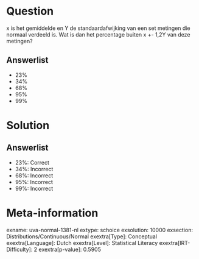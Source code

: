 Question
========

x is het gemiddelde en Y de standaardafwijking van een set metingen die
normaal verdeeld is. Wat is dan het percentage buiten x +- 1,2Y van deze
metingen?

Answerlist
----------

* 23%
* 34%
* 68%
* 95%
* 99%

Solution
========

Answerlist
----------

* 23%: Correct
* 34%: Incorrect
* 68%: Incorrect
* 95%: Incorrect
* 99%: Incorrect

Meta-information
================
exname: uva-normal-1381-nl
extype: schoice
exsolution: 10000
exsection: Distributions/Continuous/Normal
exextra[Type]: Conceptual
exextra[Language]: Dutch
exextra[Level]: Statistical Literacy
exextra[IRT-Difficulty]: 2
exextra[p-value]: 0.5905
